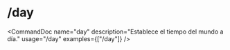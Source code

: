 # /day


<CommandDoc
  name="day"
  description="Establece el tiempo del mundo a día."
  usage="/day"
  examples={["/day"]}
/>
